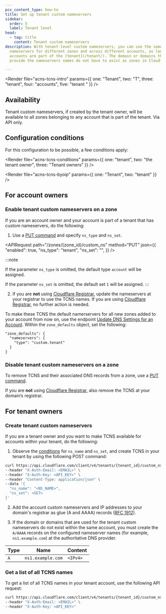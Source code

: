 ```yaml
---
pcx_content_type: how-to
title: Set up tenant custom nameservers
sidebar:
  order: 5
  label: Tenant level
head:
  - tag: title
    content: Tenant custom nameservers
description: With tenant-level custom nameservers, you can use the same custom
  nameservers for different zones and across different accounts, as long as the
  accounts are part of the [tenant](/tenant/). The domain or domains that
  provide the nameservers names do not have to exist as zones in Cloudflare.

---
```



<Render file="acns-tcns-intro" params={{ one: "Tenant", two: "T", three: "tenant", four: "accounts", five: "tenant " }} />

## Availability

Tenant custom nameservers, if created by the tenant owner, will be available to all zones belonging to any account that is part of the tenant. Via API only.

## Configuration conditions

For this configuration to be possible, a few conditions apply:

<Render file="acns-tcns-conditions" params={{ one: "tenant", two: "the tenant owner", three: "Tenant owners" }} />

<Render file="acns-tcns-byoip" params={{ one: "Tenant", two: "tenant" }} />

## For account owners

### Enable tenant custom nameservers on a zone

If you are an account owner and your account is part of a tenant that has custom nameservers, do the following:

1. Use a [PUT command](/api/resources/zones/subresources/custom_nameservers/methods/update/) and specify `ns_type` and `ns_set`.

<APIRequest
	path="/zones/{zone_id}/custom_ns"
	method="PUT"
  json={{
    "enabled": true,
		"ns_type": "tenant",
		"ns_set": "<SET>",
		}}
/>

:::note

If the parameter `ns_type` is omitted, the default type `account` will be assigned.

If the parameter `ns_set` is omitted, the default set `1` will be assigned.
:::

2. If you are **not** using [Cloudflare Registrar](/registrar/), update the nameservers at your registrar to use the TCNS names. If you are using [Cloudflare Registrar](/registrar/), no further action is needed.

To make these TCNS the default namerservers for all new zones added to your account from now on, use the endpoint [Update DNS Settings for an Account](/api/resources/dns/subresources/settings/methods/edit/). Within the `zone_defaults` object, set the following:

```txt
"zone_defaults": {
  "nameservers": {
    "type": "custom.tenant"
  }
}
```
### Disable tenant custom nameservers on a zone

To remove TCNS and their associated DNS records from a zone, use a [PUT command](/api/resources/zones/subresources/custom_nameservers/methods/update/).

If you are **not** using [Cloudflare Registrar](/registrar/), also remove the TCNS at your domain’s registrar.

## For tenant owners

### Create tenant custom nameservers

If you are a tenant owner and you want to make TCNS available for accounts within your tenant, do the following:

1. Observe the [conditions](#configuration-conditions) for `ns_name` and `ns_set`, and create TCNS in your tenant by using the following POST command:

```bash
curl https://api.cloudflare.com/client/v4/tenants/{tenant_id}/custom_ns \
--header "X-Auth-Email: <EMAIL>" \
--header "X-Auth-Key: <API_KEY>" \
--header "Content-Type: application/json" \
--data '{
  "ns_name": "<NS_NAME>",
  "ns_set": <SET>
}'
```

<Render file="ns-set-omission-callout" />

2. Add the account custom nameservers and IP addresses to your domain's registrar as glue (A and AAAA) records ([RFC 1912](https://www.rfc-editor.org/rfc/rfc1912.html)).

3. If the domain or domains that are used for the tenant custom nameservers do not exist within the same account, you must create the `A/AAAA` records on the configured nameserver names (for example, `ns1.example.com`) at the authoritative DNS provider.

<Example>

| Type | Name              | Content  |
| ---- | ----------------- | -------- |
| `A`  | `ns1.example.com` | `<IPv4>` |

</Example>

### Get a list of all TCNS names

To get a list of all TCNS names in your tenant account, use the following API request:

```bash
curl https://api.cloudflare.com/client/v4/tenants/{tenant_id}/custom_ns \
--header "X-Auth-Email: <EMAIL>" \
--header "X-Auth-Key: <API_KEY>"
```
